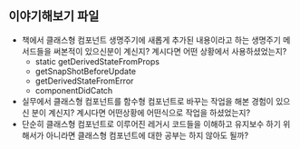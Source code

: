 ## 이야기해보기 파일

- 책에서 클래스형 컴포넌트 생명주기에 새롭게 추가된 내용이라고 하는 생명주기 메서드들을 써본적이 있으신분이 계신지? 계시다면 어떤 상황에서 사용하셨었는지?
  - static getDerivedStateFromProps
  - getSnapShotBeforeUpdate
  - getDerivedStateFromError
  - componentDidCatch
- 실무에서 클래스형 컴포넌트를 함수형 컴포넌트로 바꾸는 작업을 해본 경험이 있으신 분이 계신지? 계시다면 어떤상황에 어떤식으로 작업을 하셨었는지?
- 단순히 클래스형 컴포넌트로 이루어진 레거시 코드들을 이해하고 유지보수 하기 위해서가 아니라면 클래스형 컴포넌트에 대한 공부는 하지 않아도 될까?
